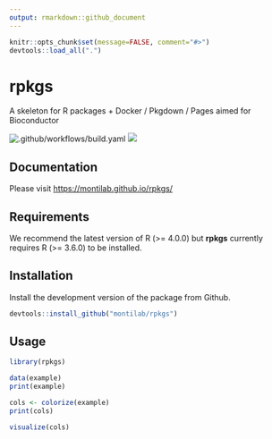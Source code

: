 ```yaml
---
output: rmarkdown::github_document
---
```


<!-- README.md is generated from README.Rmd. Please edit that file -->

```r
knitr::opts_chunk$set(message=FALSE, comment="#>")
devtools::load_all(".")
```

# rpkgs
A skeleton for R packages + Docker / Pkgdown / Pages aimed for Bioconductor

![.github/workflows/build.yaml](https://github.com/montilab/rpkgs/workflows/.github/workflows/build.yaml/badge.svg)
[![](https://img.shields.io/badge/lifecycle-maturing-4ba598.svg)](https://www.tidyverse.org/lifecycle/#maturing)

## Documentation

Please visit <https://montilab.github.io/rpkgs/>

## Requirements

We recommend the latest version of R (\>= 4.0.0) but **rpkgs** currently requires R (\>= 3.6.0) to be installed.

## Installation

Install the development version of the package from Github.

``` r
devtools::install_github("montilab/rpkgs")
```

## Usage

```r
library(rpkgs)
```

```r
data(example)
print(example)
```

```r
cols <- colorize(example)
print(cols)
```

```r
visualize(cols)
```
